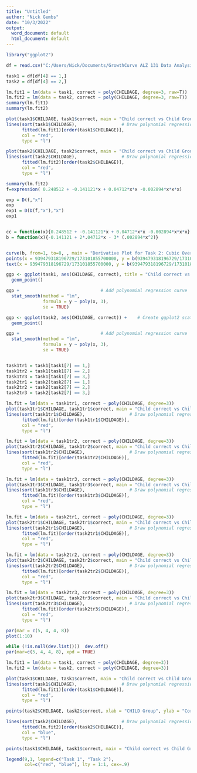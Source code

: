 ```yaml
---
title: "Untitled"
author: "Nick Gembs"
date: "10/3/2022"
output:
  word_document: default
  html_document: default
---
```

```r
library("ggplot2")
```

```r
df = read.csv("C:/Users/Nick/Documents/GrowthCurve ALZ 131 Data Analysis Excel ng.csv")

```

```r
task1 = df[df[4] == 1,]
task2 = df[df[4] == 2,]
```

```r
lm.fit1 = lm(data = task1, correct ~ poly(CHILDAGE, degree=3, raw=T))
lm.fit2 = lm(data = task2, correct ~ poly(CHILDAGE, degree=3, raw=T))
summary(lm.fit1)
summary(lm.fit2)
```
```r
plot(task1$CHILDAGE, task1$correct, main = "Child correct vs Child Group for task 1: Cubic Overlay", xlab = "CHILD Group", ylab = "Correct Score", cex.main = .72)
lines(sort(task1$CHILDAGE),                 # Draw polynomial regression curve
      fitted(lm.fit1)[order(task1$CHILDAGE)],
      col = "red",
      type = "l")


```

```r
plot(task2$CHILDAGE, task2$correct, main = "Child correct vs Child Group for task 2: Cubic Overlay", xlab = "CHILD Group", ylab = "Correct Score", cex.main = .72 )
lines(sort(task2$CHILDAGE),                 # Draw polynomial regression curve
      fitted(lm.fit2)[order(task2$CHILDAGE)],
      col = "red",
      type = "l")

summary(lm.fit2)
f=expression( 0.248512 + -0.141121*x + 0.04712*x*x -0.002894*x*x*x)

exp = D(f,"x")
exp
exp1 = D(D(f,"x"),"x")
exp1


cc = function(x){0.248512 + -0.141121*x + 0.04712*x*x -0.002894*x*x*x}
b = function(x){-0.141121 + 2*.04712*x - 3* (.002894*x^2)}


curve(b, from=1, to=8, , main = "Derivative Plot for Task 2: Cubic Overlay", xlab = "CHILD Group", ylab = "Derivative", cex.main = 1, col = "red")
points(x = 939479318196729/173101855700000, y = b(939479318196729/173101855700000), pch = 19, cex = 1)
text(x = 939479318196729/173101855700000, y = b(939479318196729/173101855700000)-.02, labels = "Maximum: Group 5.42 ")


```



```r
ggp <- ggplot(task1, aes(CHILDAGE, correct), title = "Child correct vs Child Group for task 1: Cubic Overlay") +    # Create ggplot2 scatterplot
  geom_point()

ggp +                               # Add polynomial regression curve
  stat_smooth(method = "lm",
              formula = y ~ poly(x, 3),
              se = TRUE)

ggp <- ggplot(task2, aes(CHILDAGE, correct)) +    # Create ggplot2 scatterplot
  geom_point()

ggp +                               # Add polynomial regression curve
  stat_smooth(method = "lm",
              formula = y ~ poly(x, 3),
              se = TRUE)



```

```r


task1tr1 = task1[task1[7] == 1,]
task1tr2 = task1[task1[7] == 2,]
task1tr3 = task1[task1[7] == 3,]
task2tr1 = task2[task2[7] == 1,]
task2tr2 = task2[task2[7] == 2,]
task2tr3 = task2[task2[7] == 3,]

```



```r
lm.fit = lm(data = task1tr1, correct ~ poly(CHILDAGE, degree=3))
plot(task1tr1$CHILDAGE, task1tr1$correct, main = "Child correct vs Child Group for TASK1XTR1: Cubic Overlay", xlab = "CHILD Group", ylab = "Correct Score", cex.main = .72 )
lines(sort(task1tr1$CHILDAGE),                 # Draw polynomial regression curve
      fitted(lm.fit)[order(task1tr1$CHILDAGE)],
      col = "red",
      type = "l")

lm.fit = lm(data = task1tr2, correct ~ poly(CHILDAGE, degree=3))
plot(task1tr2$CHILDAGE, task1tr2$correct, main = "Child correct vs Child Group for TASK1XTR2: Cubic Overlay", xlab = "CHILD Group", ylab = "Correct Score" , cex.main = .72)
lines(sort(task1tr2$CHILDAGE),                 # Draw polynomial regression curve
      fitted(lm.fit)[order(task1tr2$CHILDAGE)],
      col = "red",
      type = "l")

lm.fit = lm(data = task1tr3, correct ~ poly(CHILDAGE, degree=3))
plot(task1tr3$CHILDAGE, task1tr3$correct, main = "Child correct vs Child Group for TASK1XTR3: Cubic Overlay", xlab = "CHILD Group", ylab = "Correct Score" , cex.main = .72)
lines(sort(task1tr3$CHILDAGE),                 # Draw polynomial regression curve
      fitted(lm.fit)[order(task1tr3$CHILDAGE)],
      col = "red",
      type = "l")

lm.fit = lm(data = task2tr1, correct ~ poly(CHILDAGE, degree=3))
plot(task2tr1$CHILDAGE, task2tr1$correct, main = "Child correct vs Child Group for TASK2XTR1: Cubic Overlay", xlab = "CHILD Group", ylab = "Correct Score" , cex.main = .72)
lines(sort(task2tr1$CHILDAGE),                 # Draw polynomial regression curve
      fitted(lm.fit)[order(task2tr1$CHILDAGE)],
      col = "red",
      type = "l")

lm.fit = lm(data = task2tr2, correct ~ poly(CHILDAGE, degree=3))
plot(task2tr2$CHILDAGE, task2tr2$correct, main = "Child correct vs Child Group for TASK2XTR2: Cubic Overlay", xlab = "CHILD Group", ylab = "Correct Score", cex.main = .72 )
lines(sort(task2tr2$CHILDAGE),                 # Draw polynomial regression curve
      fitted(lm.fit)[order(task2tr2$CHILDAGE)],
      col = "red",
      type = "l")

lm.fit = lm(data = task2tr3, correct ~ poly(CHILDAGE, degree=3))
plot(task2tr3$CHILDAGE, task2tr3$correct, main = "Child correct vs Child Group for TASK2XTR3: Cubic Overlay", xlab = "CHILD Group", ylab = "Correct Score", cex.main = .72 )
lines(sort(task2tr3$CHILDAGE),                 # Draw polynomial regression curve
      fitted(lm.fit)[order(task2tr3$CHILDAGE)],
      col = "red",
      type = "l")
```

```r
par(mar = c(5, 4, 4, 8))
plot(1:10)
```



```r
while (!is.null(dev.list()))  dev.off()
par(mar=c(5, 4, 4, 8), xpd = TRUE)

lm.fit1 = lm(data = task1, correct ~ poly(CHILDAGE, degree=3))
lm.fit2 = lm(data = task2, correct ~ poly(CHILDAGE, degree=3))

plot(task1$CHILDAGE, task1$correct, main = "Child correct vs Child Group by TASK: Cubic Overlay", xlab = "CHILD Group", ylab = "Correct Score", cex.main = .72, col = "red", pch = 2)
lines(sort(task1$CHILDAGE),                 # Draw polynomial regression curve
      fitted(lm.fit1)[order(task1$CHILDAGE)],
      col = "red",
      type = "l")

points(task2$CHILDAGE, task2$correct, xlab = "CHILD Group", ylab = "Correct Score", cex.main = .72,col = "blue" , pch = 6)

lines(sort(task2$CHILDAGE),                 # Draw polynomial regression curve
      fitted(lm.fit2)[order(task2$CHILDAGE)],
      col = "blue",
      type = "l")

points(task1$CHILDAGE, task1$correct, main = "Child correct vs Child Group by TASK: Cubic Overlay", xlab = "CHILD Group", ylab = "Correct Score", cex.main = .72, col = "red", pch = 2)

legend(9,1, legend=c("Task 1", "Task 2"),
       col=c("red", "blue"), lty = 1:1, cex=.9)
```


